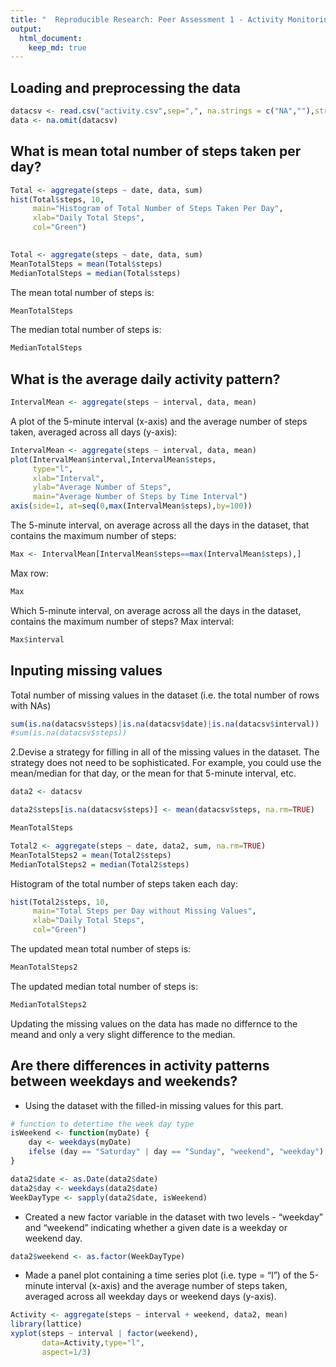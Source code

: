 ```yaml
---
title: "  Reproducible Research: Peer Assessment 1 - Activity Monitoring  "
output: 
  html_document:
    keep_md: true
---
```



## Loading and preprocessing the data
```r
datacsv <- read.csv("activity.csv",sep=",", na.strings = c("NA",""),stringsAsFactors = FALSE)
data <- na.omit(datacsv)
```
## What is mean total number of steps taken per day?

```r
Total <- aggregate(steps ~ date, data, sum)
hist(Total$steps, 10,
     main="Histogram of Total Number of Steps Taken Per Day",
     xlab="Daily Total Steps",
     col="Green")
 
```

```r
Total <- aggregate(steps ~ date, data, sum)
MeanTotalSteps = mean(Total$steps)
MedianTotalSteps = median(Total$steps)
```
The mean total number of steps is:
```r

MeanTotalSteps
```
The median total number of steps is:
```r

MedianTotalSteps
```

## What is the average daily activity pattern?

```r
IntervalMean <- aggregate(steps ~ interval, data, mean)
```
A plot of the 5-minute interval (x-axis) and the average number of steps taken, averaged across all days (y-axis):
```r
IntervalMean <- aggregate(steps ~ interval, data, mean)
plot(IntervalMean$interval,IntervalMean$steps,
     type="l",
     xlab="Interval", 
     ylab="Average Number of Steps",
     main="Average Number of Steps by Time Interval")
axis(side=1, at=seq(0,max(IntervalMean$steps),by=100))
```

The 5-minute interval, on average across all the days in the dataset, that contains the maximum number of steps:
```r
Max <- IntervalMean[IntervalMean$steps==max(IntervalMean$steps),]
```
Max row:
```r
Max
```
Which 5-minute interval, on average across all the days in the dataset, contains the maximum number of steps?
Max interval:
```r
Max$interval
```

## Inputing missing values
Total number of missing values in the dataset (i.e. the total number of rows with NAs)
```r
sum(is.na(datacsv$steps)|is.na(datacsv$date)|is.na(datacsv$interval))
#sum(is.na(datacsv$steps))
```

2.Devise a strategy for filling in all of the missing values in the dataset. The strategy does not need to be sophisticated. For example, you could use the mean/median for that day, or the mean for that 5-minute interval, etc.


```r
data2 <- datacsv

data2$steps[is.na(datacsv$steps)] <- mean(datacsv$steps, na.rm=TRUE)

MeanTotalSteps
```


```r
Total2 <- aggregate(steps ~ date, data2, sum, na.rm=TRUE)
MeanTotalSteps2 = mean(Total2$steps)
MedianTotalSteps2 = median(Total2$steps)
```

Histogram of the total number of steps taken each day:

```r

hist(Total2$steps, 10,
     main="Total Steps per Day without Missing Values",
     xlab="Daily Total Steps",
     col="Green")
```

The updated mean total number of steps is:
```r

MeanTotalSteps2
```
The updated median total number of steps is:
```r

MedianTotalSteps2
```

Updating the missing values on the data has made no differnce to the meand and only a very slight difference to the median.

## Are there differences in activity patterns between weekdays and weekends?

- Using the dataset with the filled-in missing values for this part.

```r
# function to detertime the week day type
isWeekend <- function(myDate) {
    day <- weekdays(myDate)
    ifelse (day == "Saturday" | day == "Sunday", "weekend", "weekday")
}

data2$date <- as.Date(data2$date)
data2$day <- weekdays(data2$date)
WeekDayType <- sapply(data2$date, isWeekend)
```

- Created a new factor variable in the dataset with two levels - "weekday" and "weekend" indicating whether a given date is a weekday or weekend day.
```r
data2$weekend <- as.factor(WeekDayType)
```

- Made a panel plot containing a time series plot (i.e. type = "l") of the 5-minute interval (x-axis) and the average number of steps taken, averaged across all weekday days or weekend days (y-axis).
```r
Activity <- aggregate(steps ~ interval + weekend, data2, mean)
library(lattice)
xyplot(steps ~ interval | factor(weekend),
       data=Activity,type="l",
       aspect=1/3)
```
